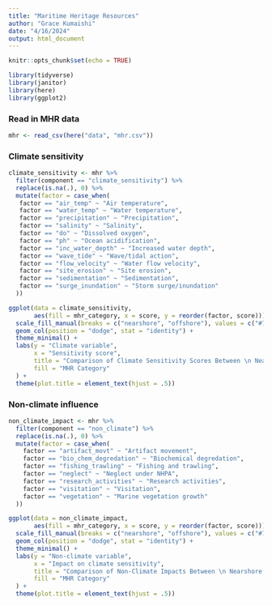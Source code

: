 ```yaml
---
title: "Maritime Heritage Resources"
author: "Grace Kumaishi"
date: "4/16/2024"
output: html_document
---
```


```r
knitr::opts_chunk$set(echo = TRUE)

library(tidyverse)
library(janitor)
library(here)
library(ggplot2)
```

### Read in MHR data ###
```r
mhr <- read_csv(here("data", "mhr.csv"))
```

### Climate sensitivity ###
```r
climate_sensitivity <- mhr %>% 
  filter(component == "climate_sensitivity") %>% 
  replace(is.na(.), 0) %>% 
  mutate(factor = case_when(
   factor == "air_temp" ~ "Air temperature",
   factor == "water_temp" ~ "Water temperature",
   factor == "precipitation" ~ "Precipitation",
   factor == "salinity" ~ "Salinity",
   factor == "do" ~ "Dissolved oxygen",
   factor == "ph" ~ "Ocean acidification",
   factor == "inc_water_depth" ~ "Increased water depth",
   factor == "wave_tide" ~ "Wave/tidal action",
   factor == "flow_velocity" ~ "Water flow velocity",
   factor == "site_erosion" ~ "Site erosion",
   factor == "sedimentation" ~ "Sedimentation",
   factor == "surge_inundation" ~ "Storm surge/inundation"
  ))
```

```r
ggplot(data = climate_sensitivity, 
       aes(fill = mhr_category, x = score, y = reorder(factor, score))) +
  scale_fill_manual(breaks = c("nearshore", "offshore"), values = c("#73b3e7", "#2c608a")) +
  geom_col(position = "dodge", stat = "identity") +
  theme_minimal() +
  labs(y = "Climate variable",
       x = "Sensitivity score",
       title = "Comparison of Climate Sensitivity Scores Between \n Nearshore and Offshore Maritime Heritage Resources",
       fill = "MHR Category"
  ) +
  theme(plot.title = element_text(hjust = .5)) 
```

### Non-climate influence ###
```r
non_climate_impact <- mhr %>% 
  filter(component == "non_climate") %>% 
  replace(is.na(.), 0) %>% 
  mutate(factor = case_when(
    factor == "artifact_movt" ~ "Artifact movement",
    factor == "bio_chem_degredation" ~ "Biochemical degredation",
    factor == "fishing_trawling" ~ "Fishing and trawling",
    factor == "neglect" ~ "Neglect under NHPA",
    factor == "research_activities" ~ "Research activities",
    factor == "visitation" ~ "Visitation",
    factor == "vegetation" ~ "Marine vegetation growth"
  ))
```

```r
ggplot(data = non_climate_impact, 
       aes(fill = mhr_category, x = score, y = reorder(factor, score))) +
  scale_fill_manual(breaks = c("nearshore", "offshore"), values = c("#73b3e7", "#2c608a")) +
  geom_col(position = "dodge", stat = "identity") +
  theme_minimal() +
  labs(y = "Non-climate variable",
       x = "Impact on climate sensitivity",
       title = "Comparison of Non-Climate Impacts Between \n Nearshore and Offshore Maritime Heritage Resources",
       fill = "MHR Category"
  ) +
  theme(plot.title = element_text(hjust = .5)) 
```






